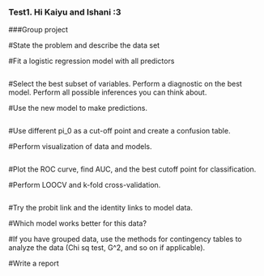 ### Test1. Hi Kaiyu and Ishani :3
###Group project

#State the problem and describe the data set


#Fit a logistic regression model with all predictors

```r

```


#Select the best subset of variables. Perform a diagnostic on the best model.  Perform all possible inferences you can think about.



#Use the new model to make predictions.
```r

```


#Use different pi_0 as a cut-off point and create a confusion table.



#Perform visualization of data and models.  
```r

```

#Plot the ROC curve, find AUC, and the best cutoff point for classification.


#Perform LOOCV and k-fold cross-validation.

```r

```




#Try the probit link and the identity links to model data.




#Which model works better for this data?


#If you have grouped data, use the methods for contingency tables to analyze the data (Chi sq test, G^2, and so on if applicable).





#Write a report













